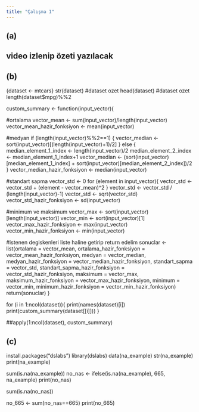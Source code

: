 ```yaml
---
title: "Çalışma 1"
---
```


## (a)

## video izlenip özeti yazılacak

## (b)

{dataset <- mtcars}
str(dataset) #dataset ozet
head(dataset) #dataset ozet
length(dataset$mpg)%%2

custom_summary <- function(input_vector){

  #ortalama
  vector_mean <- sum(input_vector)/length(input_vector)
  vector_mean_hazir_fonksiyon <- mean(input_vector)

  #medyan
  if (length(input_vector)%%2==1) {
    vector_median <- sort(input_vector)[(length(input_vector)+1)/2]
  } 
  else {
    median_element_1_index <- length(input_vector)/2
    median_element_2_index <- median_element_1_index+1
    vector_median <- (sort(input_vector)[median_element_1_index] + sort(input_vector)[median_element_2_index])/2
  }
  vector_median_hazir_fonksiyon <- median(input_vector)

  #standart sapma
  vector_std <- 0
  for (element in input_vector){
    vector_std <- vector_std + (element - vector_mean)^2
  }
  vector_std <- vector_std / (length(input_vector)-1)
  vector_std <- sqrt(vector_std)
  vector_std_hazir_fonksiyon <- sd(input_vector)

  #minimum ve maksimum
  vector_max <- sort(input_vector)[length(input_vector)]
  vector_min <- sort(input_vector)[1]
  vector_max_hazir_fonksiyon <- max(input_vector)
  vector_min_hazir_fonksiyon <- min(input_vector)

  #istenen degiskenleri liste haline getirip return edelim
  sonuclar <- list(ortalama = vector_mean, ortalama_hazir_fonksiyon = vector_mean_hazir_fonksiyon, medyan = vector_median, medyan_hazir_fonksiyon = vector_median_hazir_fonksiyon, standart_sapma = vector_std, standart_sapma_hazir_fonksiyon = vector_std_hazir_fonksiyon, maksimum = vector_max, maksimum_hazir_fonksiyon = vector_max_hazir_fonksiyon, minimum = vector_min, minimum_hazir_fonksiyon = vector_min_hazir_fonksiyon)
  return(sonuclar)
}

for (i in 1:ncol(dataset)){
  print(names(dataset)[i])
  print(custom_summary(dataset[[i]]))
}

##apply(1:ncol(dataset), custom_summary)

## (c)

install.packages("dslabs")
library(dslabs)
data(na_example)
str(na_example)
print(na_example)

sum(is.na(na_example))
no_nas <- ifelse(is.na(na_example), 665, na_example) 
print(no_nas)

sum(is.na(no_nas))

no_665 <- sum(no_nas==665)
print(no_665)


